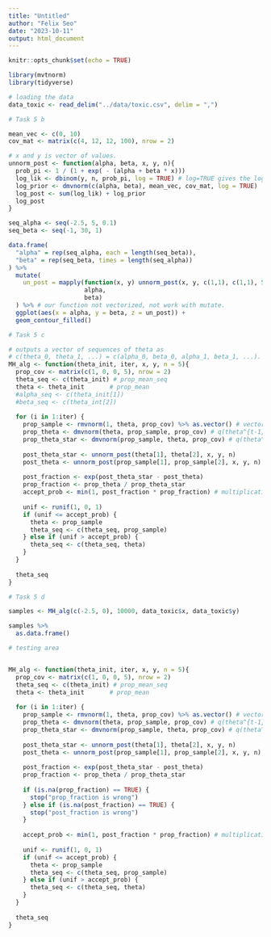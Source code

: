 ```yaml
---
title: "Untitled"
author: "Felix Seo"
date: "2023-10-11"
output: html_document
---
```


```r
knitr::opts_chunk$set(echo = TRUE)
```

```r
library(mvtnorm)
library(tidyverse)
```

```r
# loading the data
data_toxic <- read_delim("../data/toxic.csv", delim = ",")

```


```r
# Task 5 b

mean_vec <- c(0, 10)
cov_mat <- matrix(c(4, 12, 12, 100), nrow = 2)

# x and y is vector of values. 
unnorm_post <- function(alpha, beta, x, y, n){
  prob_pi <- 1 / (1 + exp( - (alpha + beta * x)))
  log_lik <- dbinom(y, n, prob_pi, log = TRUE) # log=TRUE gives the log like.
  log_prior <- dmvnorm(c(alpha, beta), mean_vec, cov_mat, log = TRUE)
  log_post <- sum(log_lik) + log_prior
  log_post 
}

seq_alpha <- seq(-2.5, 5, 0.1)
seq_beta <- seq(-1, 30, 1)

data.frame(
  "alpha" = rep(seq_alpha, each = length(seq_beta)),
  "beta" = rep(seq_beta, times = length(seq_alpha))
) %>% 
  mutate(
    un_post = mapply(function(x, y) unnorm_post(x, y, c(1,1), c(1,1), 5),
                     alpha, 
                     beta)
  ) %>% # our function not vectorized, not work with mutate.
  ggplot(aes(x = alpha, y = beta, z = un_post)) +
  geom_contour_filled()


```

```r
# Task 5 c

# outputs a vector of sequences of theta as 
# c(theta_0, theta_1, ...) = c(alpha_0, beta_0, alpha_1, beta_1, ...).
MH_alg <- function(theta_init, iter, x, y, n = 5){
  prop_cov <- matrix(c(1, 0, 0, 5), nrow = 2)
  theta_seq <- c(theta_init) # prop_mean_seq
  theta <- theta_init       # prop_mean
  #alpha_seq <- c(theta_init[1])
  #beta_seq <- c(theta_int[2])
  
  for (i in 1:iter) {
    prop_sample <- rmvnorm(1, theta, prop_cov) %>% as.vector() # vector easy to work with
    prop_theta <- dmvnorm(theta, prop_sample, prop_cov) # q(theta^{t-1} | theta^{star})
    prop_theta_star <- dmvnorm(prop_sample, theta, prop_cov) # q(theta^{star} | theta^{t-1})
    
    post_theta_star <- unnorm_post(theta[1], theta[2], x, y, n)
    post_theta <- unnorm_post(prop_sample[1], prop_sample[2], x, y, n)
    
    post_fraction <- exp(post_theta_star - post_theta)
    prop_fraction <- prop_theta / prop_theta_star
    accept_prob <- min(1, post_fraction * prop_fraction) # multiplication since calc prop above.
    
    unif <- runif(1, 0, 1)
    if (unif <= accept_prob) {
      theta <- prop_sample
      theta_seq <- c(theta_seq, prop_sample)
    } else if (unif > accept_prob) {
      theta_seq <- c(theta_seq, theta)
    } 
  }
  
  theta_seq
}


```

```r
# Task 5 d 

samples <- MH_alg(c(-2.5, 0), 10000, data_toxic$x, data_toxic$y) 

samples %>% 
  as.data.frame()


```




```r
# testing area 


MH_alg <- function(theta_init, iter, x, y, n = 5){
  prop_cov <- matrix(c(1, 0, 0, 5), nrow = 2)
  theta_seq <- c(theta_init) # prop_mean_seq
  theta <- theta_init       # prop_mean
  
  for (i in 1:iter) {
    prop_sample <- rmvnorm(1, theta, prop_cov) %>% as.vector() # vector easy to work with
    prop_theta <- dmvnorm(theta, prop_sample, prop_cov) # q(theta^{t-1} | theta^{star})
    prop_theta_star <- dmvnorm(prop_sample, theta, prop_cov) # q(theta^{star} | theta^{t-1})
    
    post_theta_star <- unnorm_post(theta[1], theta[2], x, y, n)
    post_theta <- unnorm_post(prop_sample[1], prop_sample[2], x, y, n)
    
    post_fraction <- exp(post_theta_star - post_theta)
    prop_fraction <- prop_theta / prop_theta_star
    
    if (is.na(prop_fraction) == TRUE) {
      stop("prop_fraction is wrong")
    } else if (is.na(post_fraction) == TRUE) {
      stop("post_fraction is wrong")
    }
    
    accept_prob <- min(1, post_fraction * prop_fraction) # multiplication since calc prop above.
    
    unif <- runif(1, 0, 1)
    if (unif <= accept_prob) {
      theta <- prop_sample
      theta_seq <- c(theta_seq, prop_sample)
    } else if (unif > accept_prob) {
      theta_seq <- c(theta_seq, theta)
    } 
  }
  
  theta_seq
}
```

